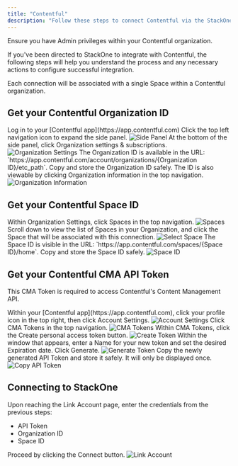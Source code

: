 ```yaml
---
title: "Contentful"
description: "Follow these steps to connect Contentful via the StackOne Hub successfully."
---
```



<Warning>
  Ensure you have Admin privileges within your Contentful organization.
</Warning>

If you've been directed to StackOne to integrate with Contentful, the following steps will help you understand the process and any necessary actions to configure successful integration.

Each connection will be associated with a single Space within a Contentful organization.

## Get your Contentful Organization ID

<Steps>
  <Step title="Log in to Contentful">
    Log in to your [Contentful app](https://app.contentful.com)
  </Step>

  <Step title="Expand Side Panel">
    Click the top left navigation icon to expand the side panel.
    <Frame>
      <img className='rounded-md' style={{ margin: '0 auto', border: '1px solid #efefef' }} alt="Side Panel" src="/images/contentful/image1.png" />
    </Frame>
  </Step>

  <Step title="Organization Settings">
    At the bottom of the side panel, click Organization settings & subscriptions.
    <Frame>
      <img className='rounded-md' style={{ margin: '0 auto', border: '1px solid #efefef' }} alt="Organization Settings" src="/images/contentful/image2.png" />
    </Frame>
  </Step>

  <Step title="Copy Organization ID">
    The Organization ID is available in the URL: `https://app.contentful.com/account/organizations/{Organization ID}/etc_path`. Copy and store the Organization ID safely. The ID is also viewable by clicking Organization information in the top navigation.
    <Frame>
      <img className='rounded-md' style={{ margin: '0 auto', border: '1px solid #efefef' }} alt="Organization Information" src="/images/contentful/image3.png" />
    </Frame>
  </Step>
</Steps>

## Get your Contentful Space ID

<Steps>
  <Step title="Navigate to Spaces">
    Within Organization Settings, click Spaces in the top navigation.
    <Frame>
      <img className='rounded-md' style={{ margin: '0 auto', border: '1px solid #efefef' }} alt="Spaces" src="/images/contentful/image4.png" />
    </Frame>
  </Step>

  <Step title="Select Space">
    Scroll down to view the list of Spaces in your Organization, and click the Space that will be associated with this connection.
    <Frame>
      <img className='rounded-md' style={{ margin: '0 auto', border: '1px solid #efefef' }} alt="Select Space" src="/images/contentful/image5.png" />
    </Frame>
  </Step>

  <Step title="Copy Space ID">
    The Space ID is visible in the URL: `https://app.contentful.com/spaces/{Space ID}/home`. Copy and store the Space ID safely.
    <Frame>
      <img className='rounded-md' style={{ margin: '0 auto', border: '1px solid #efefef' }} alt="Space ID" src="/images/contentful/image6.png" />
    </Frame>
  </Step>
</Steps>

## Get your Contentful CMA API Token

This CMA Token is required to access Contentful's Content Management API.

<Steps>
  <Step title="Account Settings">
    Within your [Contentful app](https://app.contentful.com), click your profile icon in the top right, then click Account Settings.
    <Frame>
      <img className='rounded-md' style={{ margin: '0 auto', border: '1px solid #efefef' }} alt="Account Settings" src="/images/contentful/image7.png" />
    </Frame>
  </Step>

  <Step title="CMA Tokens">
    Click CMA Tokens in the top navigation.
    <Frame>
      <img className='rounded-md' style={{ margin: '0 auto', border: '1px solid #efefef' }} alt="CMA Tokens" src="/images/contentful/image8.png" />
    </Frame>
  </Step>

  <Step title="Create Token">
    Within CMA Tokens, click the Create personal access token button.
    <Frame>
      <img className='rounded-md' style={{ margin: '0 auto', border: '1px solid #efefef' }} alt="Create Token" src="/images/contentful/image9.png" />
    </Frame>
  </Step>

  <Step title="Generate Token">
    Within the window that appears, enter a Name for your new token and set the desired Expiration date. Click Generate.
    <Frame>
      <img className='rounded-md' style={{ margin: '0 auto', border: '1px solid #efefef' }} alt="Generate Token" src="/images/contentful/image10.png" />
    </Frame>
  </Step>

  <Step title="Copy API Token">
    Copy the newly generated API Token and store it safely. It will only be displayed once.
    <Frame>
      <img className='rounded-md' style={{ margin: '0 auto', border: '1px solid #efefef' }} alt="Copy API Token" src="/images/contentful/image11.png" />
    </Frame>
  </Step>
</Steps>

## Connecting to StackOne

<Steps>
  <Step title="Enter Credentials">
    Upon reaching the Link Account page, enter the credentials from the previous steps:
    <ul>
      <li>API Token</li>
      <li>Organization ID</li>
      <li>Space ID</li>
    </ul>
    Proceed by clicking the Connect button.
    <Frame>
      <img className='rounded-md' style={{ margin: '0 auto', border: '1px solid #efefef' }} alt="Link Account" src="/images/contentful/image12.png" />
    </Frame>
  </Step>
</Steps>

<IntegrationFooter />
